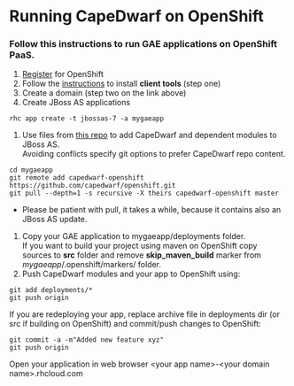 =Running CapeDwarf on OpenShift=


===Follow this instructions to run GAE applications on OpenShift PaaS.===

# [https://openshift.redhat.com/app/account/new Register] for OpenShift
# Follow the [https://openshift.redhat.com/app/getting_started instructions] to install '''client tools''' (step one)
# Create a domain (step two on the link above)
# Create JBoss AS applications

<pre>rhc app create -t jbossas-7 -a mygaeapp</pre>
	
<ol><li value="5">
Use files from [https://github.com/capedwarf/openshift this repo] to add CapeDwarf and dependent modules to JBoss AS.<br />
Avoiding conflicts specify git options to prefer CapeDwarf repo content.
</li></ol>

<pre>
cd mygaeapp
git remote add capedwarf-openshift https://github.com/capedwarf/openshift.git
git pull --depth=1 -s recursive -X theirs capedwarf-openshift master
</pre>
* Please be patient with pull, it takes a while, because it contains also an JBoss AS update.

<ol><li value="6">
Copy your GAE application to mygaeapp/deployments folder.<br />
If you want to build your project using maven on OpenShift copy sources to '''src''' folder and remove '''skip_maven_build''' marker from ''mygaeapp''/.openshift/markers/ folder.</li>
<li>Push CapeDwarf modules and your app to OpenShift using:</li>
</ol>
	
<pre>
git add deployments/*
git push origin
</pre>
	
If you are redeploying your app, replace archive file in deployments dir (or src if building on OpenShift) and commit/push changes to OpenShift:

<pre>
git commit -a -m"Added new feature xyz"
git push origin
</pre>

Open your application in web browser &lt;your app name&gt;-&lt;your domain name&gt;.rhcloud.com
